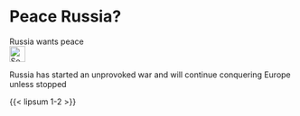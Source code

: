 # Peace Russia? {#sec-peace-russia}

::: {.callout-caution title="Myth"}
Russia wants peace
[<br>![Search for topic in EUvsDisinfo](../all_common_img/EUvsDisinfo_400x240.jpg){height=2em}](https://euvsdisinfo.eu/disinformation-cases/?text=peace&sort=relevance)
:::

::: {.callout-tip title="Truth"}
Russia has started an unprovoked war and will continue conquering Europe unless stopped
:::

{{< lipsum 1-2 >}}
